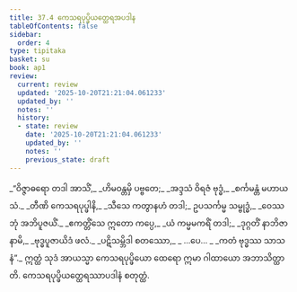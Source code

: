 ```yaml
---
title: 37.4 ကေသရပုပ္ဖိယတ္ထေရအပဒါန
tableOfContents: false
sidebar:
  order: 4
type: tipitaka
basket: su
book: ap1
review:
  current: review
  updated: '2025-10-20T21:21:04.061233'
  updated_by: ''
  notes: ''
  history:
  - state: review
    date: '2025-10-20T21:21:04.061233'
    updated_by: ''
    notes: ''
    previous_state: draft
---
```



<DynamicBreadcrumb />


<ReviewStatus review={frontmatter.review} showDetails={true} />

<HypothesisAnnotation frontmatter={frontmatter} />

<Division number="12" book="ap1" e="ch" v="20" p="331">

<Paragraph number="4050" type="verses" book="ap1">
_“ဝိဇ္ဇာဓရော တဒါ အာသိံ,_  
_ဟိမဝန္တမှိ ပဗ္ဗတေ;_  
_အဒ္ဒသံ ဝိရဇံ ဗုဒ္ဓံ,_  
_စင်္ကမန္တံ မဟာယသံ._  

</Paragraph>

</Division>
<Division number="13" book="ap1" e="ch" v="20" p="331">

<Paragraph number="4051" type="verses" book="ap1">
_တီဏိ ကေသရပုပ္ဖါနိ,_  
_သီသေ ကတွာနဟံ တဒါ;_  
ဥပသင်္ကမ္မ သမ္ဗုဒ္ဓံ,_  
_ဝေဿဘုံ အဘိပူဇယိံ._  

</Paragraph>

</Division>
<Division number="14" book="ap1" e="ch" v="20" p="331">

<Paragraph number="4052" type="verses" book="ap1">
_ဧကတ္တိံသေ ဣတော ကပ္ပေ,_  
_ယံ ကမ္မမကရိံ တဒါ;_  
_ဒုဂ္ဂတိံ နာဘိဇာနာမိ,_  
_ဗုဒ္ဓပူဇာယိဒံ ဖလံ._  

</Paragraph>

</Division>
<Division number="15" book="ap1" e="ch" v="20" p="331">

<Paragraph number="4053" type="verses" book="ap1">
_ပဋိသမ္ဘိဒါ စတဿော,_  
_ …ပေ… _  
_ကတံ ဗုဒ္ဓဿ သာသနံ”._  

</Paragraph>

<Paragraph number="4054" book="ap1">
ဣတ္ထံ သုဒံ အာယသ္မာ ကေသရပုပ္ဖိယော ထေရော ဣမာ ဂါထာယော အဘာသိတ္ထာတိ.

</Paragraph>
</Division>

<Paragraph number="4055" type="center" book="ap1">
ကေသရပုပ္ဖိယတ္ထေရဿာပဒါနံ စတုတ္ထံ.
</Paragraph>